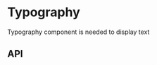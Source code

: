 

<Meta
  title="Components/Atoms/Typography"
  of={TypographyMeta}
/>

# Typography

Typography component is needed to display text

<Primary />

## API

<ArgsTable />
